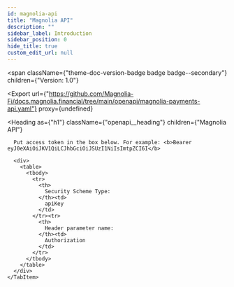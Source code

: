 ```yaml
---
id: magnolia-api
title: "Magnolia API"
description: ""
sidebar_label: Introduction
sidebar_position: 0
hide_title: true
custom_edit_url: null
---
```



<span
  className={"theme-doc-version-badge badge badge--secondary"}
  children={"Version: 1.0"}
>
</span>

<Export
  url={"https://github.com/Magnolia-Fi/docs.magnolia.financial/tree/main/openapi/magnolia-payments-api.yaml"}
  proxy={undefined}
>
  
</Export>

<Heading
  as={"h1"}
  className={"openapi__heading"}
  children={"Magnolia API"}
>
</Heading>





<div
  style={{"marginBottom":"2rem"}}
>
  <Heading
    id={"authentication"}
    as={"h2"}
    className={"openapi-tabs__heading"}
    children={"Authentication"}
  >
  </Heading><SchemaTabs
    className={"openapi-tabs__security-schemes"}
  >
    <TabItem
      label={"API Key: Bearer"}
      value={"Bearer"}
    >
      
      
      Put access token in the box below. For example: <b>Bearer eyJ0eXAiOiJKV1QiLCJhbGciOiJSUzI1NiIsImtpZCI6I</b>
      
      <div>
        <table>
          <tbody>
            <tr>
              <th>
                Security Scheme Type:
              </th><td>
                apiKey
              </td>
            </tr><tr>
              <th>
                Header parameter name:
              </th><td>
                Authorization
              </td>
            </tr>
          </tbody>
        </table>
      </div>
    </TabItem>
  </SchemaTabs>
</div>
      